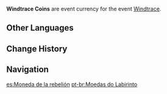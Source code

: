 {{Item Infobox
|id           = 000123
|image        = Item Windtrace Coins.png
|type         = Event Items
|group        = Event Currencies
|rarity       = 3
|description  = The currency that is awarded for participating in [[Windtrace]].<br />The "background settings" of this same game will change in different areas. Though it is still a game of chase-and-catch, the fleeing party are named the "Rebels" in [[Mondstadt]], while their pursuer is the "Hunter," symbols both of the ancient resistance and oppression.<br />Of course, the children of Mondstadt know well that this is just a game, and no true sense of enmity emerges as they play.
|source1      = [[Windtrace]] Event
|event        = Windtrace
}}
'''Windtrace Coins''' are event currency for the event [[Windtrace]].

==Other Languages==
{{Other Languages
|en      = Windtrace Coins
|zhs     = 迷踪币
|zhs_rm  = Mí Zōng Bì
|zht     = 迷蹤幣
|zht_rm  = Mí Zōng Bì
|zh_tl   = Coin of Lost Traces
|ja      = 追跡コイン
|ja_rm   = Tsuiseki Koin
|ja_tl   = Chaise Coins
|ko      = 행방 코인
|ko_rm   = Haengbang Ko'in
|ko_tl   = Whereabouts Coins
|es      = Moneda de la rebelión
|es_tl   = Coin of Rebellion
|fr      = Jetons de traque
|fr_tl   = Tracking Tokens
|ru      = Скрытые монеты
|ru_tl   = 
|th      = Windtrace Coin
|vi      = Tiền Lạc Lối
|vi_tl   = 
|de      = Fluchttaler
|de_tl   = Escape Doller
|de_note = The word "Taler" is the etymological origin of the word "{{w|dollar}}".
|id      = Windtrace Coin
|pt      = Moeda do Labirinto
|pt_tl   = 
}}

==Change History==
{{Change History|1.5}}

==Navigation==
{{Currency Navbox|Event}}

[[es:Moneda de la rebelión]]
[[pt-br:Moedas do Labirinto]]